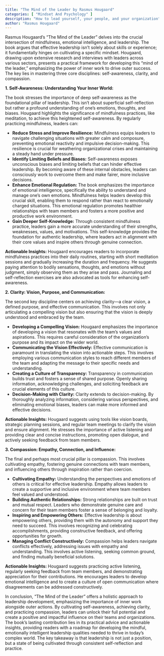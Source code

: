 ```yaml
---
title: "The Mind of the Leader by Rasmus Hougaard"
categories: [ "Mindset And Psychology" ]
description: "How to lead yourself, your people, and your organization"
author: "Rasmus Hougaard"
---
```

Rasmus Hougaard's "The Mind of the Leader" delves into the crucial intersection of mindfulness, emotional intelligence, and leadership.  The book argues that effective leadership isn't solely about skills or experience; it fundamentally hinges on cultivating a specific mindset.  Hougaard, drawing upon extensive research and interviews with leaders across various sectors, presents a practical framework for developing this "mind of the leader," emphasizing the power of inner work to drive outer success.  The key lies in mastering three core disciplines: self-awareness, clarity, and compassion.

**1. Self-Awareness: Understanding Your Inner World:**

The book stresses the importance of deep self-awareness as the foundational pillar of leadership.  This isn't about superficial self-reflection but rather a profound understanding of one's emotions, thoughts, and biases. Hougaard highlights the significance of mindfulness practices, like meditation, to achieve this heightened self-awareness.  By regularly practicing mindfulness, leaders can:

* **Reduce Stress and Improve Resilience:**  Mindfulness equips leaders to navigate challenging situations with greater calm and composure, preventing emotional reactivity and impulsive decision-making.  This resilience is crucial for weathering organizational crises and maintaining a steady hand under pressure.
* **Identify Limiting Beliefs and Biases:**  Self-awareness exposes unconscious biases and limiting beliefs that can hinder effective leadership.  By becoming aware of these internal obstacles, leaders can consciously work to overcome them and make fairer, more inclusive decisions.
* **Enhance Emotional Regulation:**  The book emphasizes the importance of emotional intelligence, specifically the ability to understand and manage one's own emotions.  Mindfulness helps leaders develop this crucial skill, enabling them to respond rather than react to emotionally charged situations.  This emotional regulation promotes healthier relationships with team members and fosters a more positive and productive work environment.
* **Gain Deeper Self-Knowledge:** Through consistent mindfulness practice, leaders gain a more accurate understanding of their strengths, weaknesses, values, and motivations. This self-knowledge provides the foundation for authentic leadership, where leaders act in alignment with their core values and inspire others through genuine connection.

**Actionable Insights:** Hougaard encourages readers to incorporate mindfulness practices into their daily routines, starting with short meditation sessions and gradually increasing the duration and frequency.  He suggests paying attention to bodily sensations, thoughts, and emotions without judgment, simply observing them as they arise and pass.  Journaling and self-reflection exercises are also advocated as tools for enhancing self-awareness.

**2. Clarity:  Vision, Purpose, and Communication:**

The second key discipline centers on achieving clarity—a clear vision, a defined purpose, and effective communication.  This involves not only articulating a compelling vision but also ensuring that the vision is deeply understood and embraced by the team.

* **Developing a Compelling Vision:**  Hougaard emphasizes the importance of developing a vision that resonates with the team's values and aspirations.  This requires careful consideration of the organization's purpose and its impact on the wider world.
* **Communicating the Vision Effectively:**  Effective communication is paramount in translating the vision into actionable steps.  This involves employing various communication styles to reach different members of the team and adapting the message to their specific needs and understanding.
* **Creating a Culture of Transparency:**  Transparency in communication builds trust and fosters a sense of shared purpose.  Openly sharing information, acknowledging challenges, and soliciting feedback are crucial elements of this culture.
* **Decision-Making with Clarity:**  Clarity extends to decision-making.  By thoroughly analyzing information, considering various perspectives, and eliminating emotional biases, leaders can make more informed and effective decisions.

**Actionable Insights:** Hougaard suggests using tools like vision boards, strategic planning sessions, and regular team meetings to clarify the vision and ensure alignment.  He stresses the importance of active listening and providing clear and concise instructions, promoting open dialogue, and actively seeking feedback from team members.

**3. Compassion:  Empathy, Connection, and Influence:**

The final and perhaps most crucial pillar is compassion.  This involves cultivating empathy, fostering genuine connections with team members, and influencing others through inspiration rather than coercion.

* **Cultivating Empathy:**  Understanding the perspectives and emotions of others is critical for effective leadership.  Empathy allows leaders to create a supportive and inclusive environment where team members feel valued and understood.
* **Building Authentic Relationships:**  Strong relationships are built on trust and mutual respect.  Leaders who demonstrate genuine care and concern for their team members foster a sense of belonging and loyalty.
* **Inspiring and Empowering Others:**  Effective leadership is about empowering others, providing them with the autonomy and support they need to succeed.  This involves recognizing and celebrating accomplishments, providing constructive feedback, and offering opportunities for growth.
* **Managing Conflict Constructively:**  Compassion helps leaders navigate conflicts effectively, addressing issues with empathy and understanding.  This involves active listening, seeking common ground, and finding mutually beneficial solutions.

**Actionable Insights:**  Hougaard suggests practicing active listening, regularly seeking feedback from team members, and demonstrating appreciation for their contributions. He encourages leaders to develop emotional intelligence and to create a culture of open communication where disagreements can be addressed constructively.

In conclusion, "The Mind of the Leader" offers a holistic approach to leadership development, emphasizing the importance of inner work alongside outer actions.  By cultivating self-awareness, achieving clarity, and practicing compassion, leaders can unlock their full potential and create a positive and impactful influence on their teams and organizations.  The book's lasting contribution lies in its practical advice and actionable insights, providing readers with a roadmap for developing the mindful, emotionally intelligent leadership qualities needed to thrive in today's complex world.  The key takeaway is that leadership is not just a position, but a state of being cultivated through consistent self-reflection and practice.

